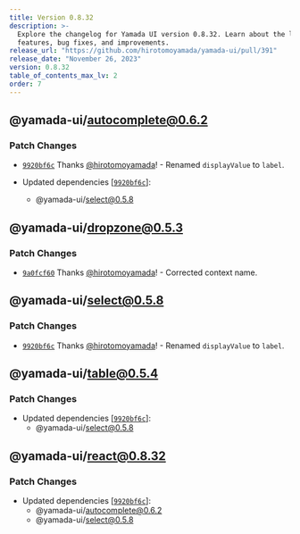 ```yaml
---
title: Version 0.8.32
description: >-
  Explore the changelog for Yamada UI version 0.8.32. Learn about the latest
  features, bug fixes, and improvements.
release_url: "https://github.com/hirotomoyamada/yamada-ui/pull/391"
release_date: "November 26, 2023"
version: 0.8.32
table_of_contents_max_lv: 2
order: 7
---
```


## @yamada-ui/autocomplete@0.6.2

### Patch Changes

- [`9920bf6c`](https://github.com/hirotomoyamada/yamada-ui/commit/9920bf6c47c79a2447fc83fe7343d16d8fd4774f) Thanks [@hirotomoyamada](https://github.com/hirotomoyamada)! - Renamed `displayValue` to `label`.

- Updated dependencies \[[`9920bf6c`](https://github.com/hirotomoyamada/yamada-ui/commit/9920bf6c47c79a2447fc83fe7343d16d8fd4774f)]:
  - @yamada-ui/select@0.5.8

## @yamada-ui/dropzone@0.5.3

### Patch Changes

- [`9a0fcf60`](https://github.com/hirotomoyamada/yamada-ui/commit/9a0fcf601a586afea45a99d0b43b705629ff1b4a) Thanks [@hirotomoyamada](https://github.com/hirotomoyamada)! - Corrected context name.

## @yamada-ui/select@0.5.8

### Patch Changes

- [`9920bf6c`](https://github.com/hirotomoyamada/yamada-ui/commit/9920bf6c47c79a2447fc83fe7343d16d8fd4774f) Thanks [@hirotomoyamada](https://github.com/hirotomoyamada)! - Renamed `displayValue` to `label`.

## @yamada-ui/table@0.5.4

### Patch Changes

- Updated dependencies \[[`9920bf6c`](https://github.com/hirotomoyamada/yamada-ui/commit/9920bf6c47c79a2447fc83fe7343d16d8fd4774f)]:
  - @yamada-ui/select@0.5.8

## @yamada-ui/react@0.8.32

### Patch Changes

- Updated dependencies \[[`9920bf6c`](https://github.com/hirotomoyamada/yamada-ui/commit/9920bf6c47c79a2447fc83fe7343d16d8fd4774f)]:
  - @yamada-ui/autocomplete@0.6.2
  - @yamada-ui/select@0.5.8
